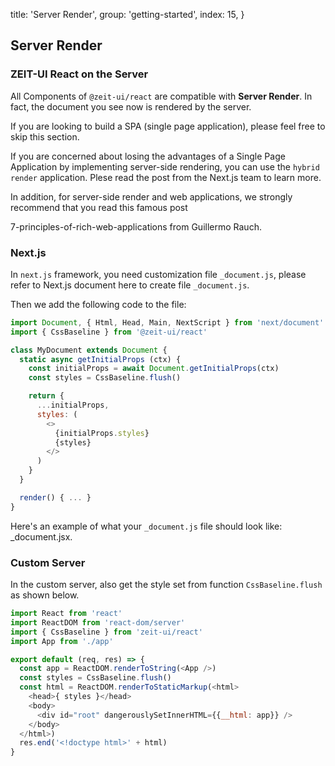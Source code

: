 
  title: 'Server Render',
  group: 'getting-started',
  index: 15,
}


## Server Render

### ZEIT-UI React on the Server

All Components of `@zeit-ui/react` are compatible with **Server Render**. In fact, the document you see now is rendered by the server.

<Note label="readme">
  If you are looking to build a SPA <Link href="https://en.wikipedia.org/wiki/Single-page_application" rel="nofollow" underline>(single page application)</Link>,
  please feel free to skip this section.
</Note>

<Spacer y={.5} />

If you are concerned about losing the advantages of a Single Page Application by implementing server-side rendering, you can use the `hybrid render` application.
Plese read <Link color href="https://nextjs.org/blog/next-9-3#next-gen-static-site-generation-ssg-support" rel="nofollow">
the post from the Next.js team</Link> to learn more.

<Text>In addition, for <Text b>server-side render</Text> and web applications,
we strongly recommend that you read this famous post
<Link color href="https://rauchg.com/2014/7-principles-of-rich-web-applications" rel="nofollow" target="_blank">
  7-principles-of-rich-web-applications</Link> from <Text em>Guillermo Rauch</Text>.
</Text>

<Spacer y={2.5} />

### Next.js

In `next.js` framework, you need customization file `_document.js`,
please refer to <Link href="https://nextjs.org/docs/advanced-features/custom-document" rel="nofollow">Next.js document here</Link>
to create file `_document.js`.

Then we add the following code to the file:

```js
import Document, { Html, Head, Main, NextScript } from 'next/document'
import { CssBaseline } from '@zeit-ui/react'

class MyDocument extends Document {
  static async getInitialProps (ctx) {
    const initialProps = await Document.getInitialProps(ctx)
    const styles = CssBaseline.flush()

    return {
      ...initialProps,
      styles: (
        <>
          {initialProps.styles}
          {styles}
        </>
      )
    }
  }

  render() { ... }
}
```

Here's an example of what your `_document.js` file should look like: <Link href="https://github.com/unix/unix.bio/blob/template/pages/_document.jsx" rel="nofollow">_document.jsx</Link>.

<Spacer y={3} />

### Custom Server

In the custom server, also get the style set from function `CssBaseline.flush` as shown below.

```js
import React from 'react'
import ReactDOM from 'react-dom/server'
import { CssBaseline } from 'zeit-ui/react'
import App from './app'

export default (req, res) => {
  const app = ReactDOM.renderToString(<App />)
  const styles = CssBaseline.flush()
  const html = ReactDOM.renderToStaticMarkup(<html>
    <head>{ styles }</head>
    <body>
      <div id="root" dangerouslySetInnerHTML={{__html: app}} />
    </body>
  </html>)
  res.end('<!doctype html>' + html)
}
```

















